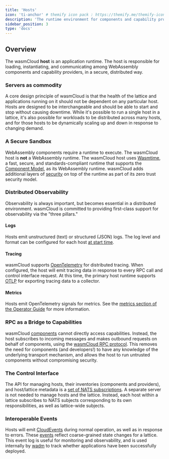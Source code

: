 ```yaml
---
title: 'Hosts'
icon: 'ti-anchor' # themify icon pack : https://themify.me/themify-icons
description: 'The runtime environment for components and capability providers'
sidebar_position: 3
type: 'docs'
---
```


## Overview

The wasmCloud **host** is an application runtime. The host is responsible for loading, instantiating, and communicating among WebAssembly components and capability providers, in a secure, distributed way.

### Servers as commodity

A core design principle of wasmCloud is that the health of the lattice and applications running on it should not be dependent on any particular host. Hosts are designed to be interchangeable and should be able to start and stop without causing downtime. While it's possible to run a single host in a lattice, it's also possible for workloads to be distributed across many hosts, and for those hosts to be dynamically scaling up and down in response to changing demand.

### A Secure Sandbox

WebAssembly components require a runtime to execute. The wasmCloud host is **not** a WebAssembly runtime. The wasmCloud host uses [Wasmtime](https://github.com/bytecodealliance/wasmtime), a fast, secure, and standards-compliant runtime that supports the [Component Model](https://github.com/WebAssembly/component-model), as its WebAssembly runtime. wasmCloud adds additional layers of [security](/docs/hosts/security) on top of the runtime as part of its zero trust security model.

### Distributed Observability

Observability is always important, but becomes essential in a distributed environment. wasmCloud is committed to providing first-class support for observability via the "three pillars."

#### Logs

Hosts emit unstructured (text) or structured (JSON) logs. The log level and format can be configured for each host [at start time](/docs/reference/host-config).

#### Tracing

wasmCloud supports [OpenTelemetry](https://opentelemetry.io/) for distributed tracing. When configured, the host will emit tracing data in response to every RPC call and control interface request. At this time, the primary host runtime supports [OTLP](https://opentelemetry.io/docs/specs/otlp/) for exporting tracing data to a collector.

#### Metrics

Hosts emit OpenTelemetry signals for metrics. See the [metrics section of the Operator Guide](/docs/deployment/observability/metrics) for more information.

### RPC as a Bridge to Capabilities

wasmCloud [components](/docs/concepts/components) cannot directly access capabilities. Instead, the host subscribes to incoming messages and makes outbound requests on behalf of components, using the [wasmCloud RPC protocol](/docs/hosts/lattice-protocols/rpc). This removes the need for components (and developers!) to have any knowledge of the underlying transport mechanism, and allows the host to run untrusted components without compromising security.

### The Control Interface

The API for managing hosts, their inventories (components and providers), and host/lattice metadata is a [set of NATS subscriptions](/docs/hosts/lattice-protocols/control-interface). A separate server is not needed to manage hosts and the lattice. Instead, each host within a lattice subscribes to NATS subjects corresponding to its own responsibilities, as well as lattice-wide subjects.

### Interoperable Events

Hosts will emit [CloudEvents](https://cloudevents.io/) during normal operation, as well as in response to errors. These [events](/docs/reference/cloud-event-list) reflect coarse-grained state changes for a lattice. This event log is useful for monitoring and observability, and is used internally by [wadm](/docs/category/declarative-application-deployment-wadm) to track whether applications have been successfully deployed.
